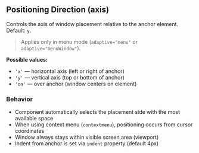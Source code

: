 ## Positioning Direction (axis)

Controls the axis of window placement relative to the anchor element. Default: `y`.

> Applies only in menu mode (`adaptive="menu"` or `adaptive="menuWindow"`).

**Possible values:**
- `'x'` — horizontal axis (left or right of anchor)
- `'y'` — vertical axis (top or bottom of anchor)
- `'on'` — over anchor (window centers on element)

### Behavior

- Component automatically selects the placement side with the most available space
- When using context menu (`contextmenu`), positioning occurs from cursor coordinates
- Window always stays within visible screen area (viewport)
- Indent from anchor is set via `indent` property (default 4px)
